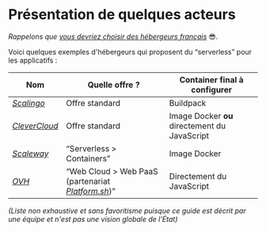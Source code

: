 # Présentation de quelques acteurs

_Rappelons que [vous devriez choisir des hébergeurs français](#souveraineté-du-projet)_ 😎*.*

Voici quelques exemples d'hébergeurs qui proposent du “serverless” pour les applicatifs :

| **Nom**                                        | **Quelle offre ?**                                                          | **Container final à configurer**              |
| ---------------------------------------------- | --------------------------------------------------------------------------- | --------------------------------------------- |
| [_Scalingo_](https://scalingo.com/)            | Offre standard                                                              | Buildpack                                     |
| [_CleverCloud_](https://www.clever-cloud.com/) | Offre standard                                                              | Image Docker **ou** directement du JavaScript |
| [_Scaleway_](https://www.scaleway.com/)        | “Serverless \> Containers”                                                  | Image Docker                                  |
| [_OVH_](https://www.ovhcloud.com/)             | “Web Cloud \> Web PaaS (partenariat [_Platform.sh_](https://platform.sh/))” | Directement du JavaScript                     |

_(Liste non exhaustive et sans favoritisme puisque ce guide est décrit par une équipe et n'est pas une vision globale de l'État)_
